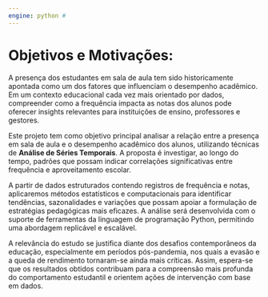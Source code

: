 ```yaml
---
engine: python # 
---
```


# Objetivos e Motivações:

A presença dos estudantes em sala de aula tem sido historicamente apontada como um dos fatores que influenciam o desempenho acadêmico. Em um contexto educacional cada vez mais orientado por dados, compreender como a frequência impacta as notas dos alunos pode oferecer insights relevantes para instituições de ensino, professores e gestores.

Este projeto tem como objetivo principal analisar a relação entre a presença em sala de aula e o desempenho acadêmico dos alunos, utilizando técnicas de **Análise de Séries Temporais**. A proposta é investigar, ao longo do tempo, padrões que possam indicar correlações significativas entre frequência e aproveitamento escolar.

A partir de dados estruturados contendo registros de frequência e notas, aplicaremos métodos estatísticos e computacionais para identificar tendências, sazonalidades e variações que possam apoiar a formulação de estratégias pedagógicas mais eficazes. A análise será desenvolvida com o suporte de ferramentas da linguagem de programação Python, permitindo uma abordagem replicável e escalável.

A relevância do estudo se justifica diante dos desafios contemporâneos da educação, especialmente em períodos pós-pandemia, nos quais a evasão e a queda de rendimento tornaram-se ainda mais críticas. Assim, espera-se que os resultados obtidos contribuam para a compreensão mais profunda do comportamento estudantil e orientem ações de intervenção com base em dados.

